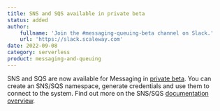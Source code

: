 ```yaml
---
title: SNS and SQS available in private beta
status: added
author:
    fullname: 'Join the #messaging-queuing-beta channel on Slack.'
    url: 'https://slack.scaleway.com'
date: 2022-09-08
category: serverless
product: messaging-and-queuing
---
```


SNS and SQS are now available for Messaging in [private beta](https://www.scaleway.com/en/betas/). You can create an SNS/SQS namespace, generate credentials and use them to connect to the system. Find out more on the SNS/SQS [documentation overview](/serverless/messaging/reference-content/).